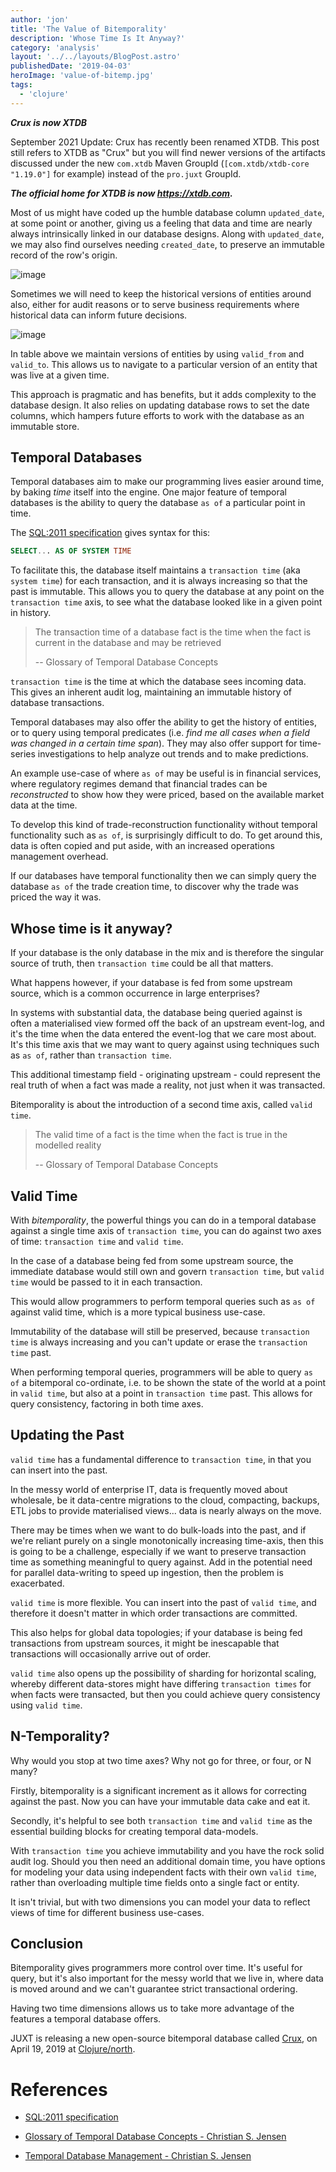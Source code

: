 ```yaml
---
author: 'jon'
title: 'The Value of Bitemporality'
description: 'Whose Time Is It Anyway?'
category: 'analysis'
layout: '../../layouts/BlogPost.astro'
publishedDate: '2019-04-03'
heroImage: 'value-of-bitemp.jpg'
tags:
  - 'clojure'
---
```



**_Crux is now XTDB_**

September 2021 Update: Crux has recently been renamed XTDB. This post
still refers to XTDB as \"Crux\" but you will find newer versions of the
artifacts discussed under the new `com.xtdb` Maven GroupId
(`[com.xtdb/xtdb-core "1.19.0"]` for example) instead of the `pro.juxt`
GroupId.

**_The official home for XTDB is now https://xtdb.com._**

Most of us might have coded up the humble database column
`updated_date`, at some point or another, giving us a feeling that data
and time are nearly always intrinsically linked in our database designs.
Along with `updated_date`, we may also find ourselves needing
`created_date`, to preserve an immutable record of the row's origin.


<Image alt='image' src={cr} />

Sometimes we will need to keep the historical versions of entities
around also, either for audit reasons or to serve business requirements
where historical data can inform future decisions.


<Image alt='image' src={cr2} />

In table above we maintain versions of entities by using `valid_from`
and `valid_to`. This allows us to navigate to a particular version of an
entity that was live at a given time.

This approach is pragmatic and has benefits, but it adds complexity to
the database design. It also relies on updating database rows to set the
date columns, which hampers future efforts to work with the database as
an immutable store.

## Temporal Databases

Temporal databases aim to make our programming lives easier around time,
by baking _time_ itself into the engine. One major feature of temporal
databases is the ability to query the database `as of` a particular
point in time.

The [SQL:2011 specification](https://en.wikipedia.org/wiki/SQL:2011)
gives syntax for this:

```sql
SELECT... AS OF SYSTEM TIME
```

To facilitate this, the database itself maintains a `transaction time`
(aka `system time`) for each transaction, and it is always increasing so
that the past is immutable. This allows you to query the database at any
point on the `transaction time` axis, to see what the database looked
like in a given point in history.

> The transaction time of a database fact is the time when the fact is
> current in the database and may be retrieved
>
> -- Glossary of Temporal Database Concepts

`transaction time` is the time at which the database sees incoming data.
This gives an inherent audit log, maintaining an immutable history of
database transactions.

Temporal databases may also offer the ability to get the history of
entities, or to query using temporal predicates (i.e. _find me all cases
when a field was changed in a certain time span_). They may also offer
support for time-series investigations to help analyze out trends and to
make predictions.

An example use-case of where `as of` may be useful is in financial
services, where regulatory regimes demand that financial trades can be
_reconstructed_ to show how they were priced, based on the available
market data at the time.

To develop this kind of trade-reconstruction functionality without
temporal functionality such as `as of`, is surprisingly difficult to do.
To get around this, data is often copied and put aside, with an
increased operations management overhead.

If our databases have temporal functionality then we can simply query
the database `as of` the trade creation time, to discover why the trade
was priced the way it was.

## Whose time is it anyway?

If your database is the only database in the mix and is therefore the
singular source of truth, then `transaction time` could be all that
matters.

What happens however, if your database is fed from some upstream source,
which is a common occurrence in large enterprises?

In systems with substantial data, the database being queried against is
often a materialised view formed off the back of an upstream event-log,
and it's the time when the data entered the event-log that we care most
about. It's this time axis that we may want to query against using
techniques such as `as of`, rather than `transaction time`.

This additional timestamp field - originating upstream - could represent
the real truth of when a fact was made a reality, not just when it was
transacted.

Bitemporality is about the introduction of a second time axis, called
`valid time`.

> The valid time of a fact is the time when the fact is true in the
> modelled reality
>
> -- Glossary of Temporal Database Concepts

## Valid Time

With _bitemporality_, the powerful things you can do in a temporal
database against a single time axis of `transaction time`, you can do
against two axes of time: `transaction time` and `valid time`.

In the case of a database being fed from some upstream source, the
immediate database would still own and govern `transaction time`, but
`valid time` would be passed to it in each transaction.

This would allow programmers to perform temporal queries such as `as of`
against valid time, which is a more typical business use-case.

Immutability of the database will still be preserved, because
`transaction time` is always increasing and you can't update or erase
the `transaction time` past.

When performing temporal queries, programmers will be able to query
`as of` a bitemporal co-ordinate, i.e. to be shown the state of the
world at a point in `valid time`, but also at a point in
`transaction time` past. This allows for query consistency, factoring in
both time axes.

## Updating the Past

`valid time` has a fundamental difference to `transaction time`, in that
you can insert into the past.

In the messy world of enterprise IT, data is frequently moved about
wholesale, be it data-centre migrations to the cloud, compacting,
backups, ETL jobs to provide materialised views... data is nearly always
on the move.

There may be times when we want to do bulk-loads into the past, and if
we're reliant purely on a single monotonically increasing time-axis,
then this is going to be a challenge, especially if we want to preserve
transaction time as something meaningful to query against. Add in the
potential need for parallel data-writing to speed up ingestion, then the
problem is exacerbated.

`valid time` is more flexible. You can insert into the past of
`valid time`, and therefore it doesn't matter in which order
transactions are committed.

This also helps for global data topologies; if your database is being
fed transactions from upstream sources, it might be inescapable that
transactions will occasionally arrive out of order.

`valid time` also opens up the possibility of sharding for horizontal
scaling, whereby different data-stores might have differing
`transaction times` for when facts were transacted, but then you could
achieve query consistency using `valid time`.

## N-Temporality?

Why would you stop at two time axes? Why not go for three, or four, or N
many?

Firstly, bitemporality is a significant increment as it allows for
correcting against the past. Now you can have your immutable data cake
and eat it.

Secondly, it's helpful to see both `transaction time` and `valid time`
as the essential building blocks for creating temporal data-models.

With `transaction time` you achieve immutability and you have the rock
solid audit log. Should you then need an additional domain time, you
have options for modeling your data using independent facts with their
own `valid time`, rather than overloading multiple time fields onto a
single fact or entity.

It isn't trivial, but with two dimensions you can model your data to
reflect views of time for different business use-cases.

## Conclusion

Bitemporality gives programmers more control over time. It's useful for
query, but it's also important for the messy world that we live in,
where data is moved around and we can't guarantee strict transactional
ordering.

Having two time dimensions allows us to take more advantage of the
features a temporal database offers.

JUXT is releasing a new open-source bitemporal database called
[Crux](https://juxt.pro/crux/index.html), on April 19, 2019 at
[Clojure/north](https://clojurenorth.com).

# References

- [SQL:2011 specification](https://en.wikipedia.org/wiki/SQL:2011)

- [Glossary of Temporal Database Concepts - Christian S.
  Jensen](http://people.cs.aau.dk/~csj/Papers/Files/1993_jensenCGTDC-TR93-2035.pdf)

- [Temporal Database Management - Christian S.
  Jensen](http://people.cs.aau.dk/~csj/Thesis/)
